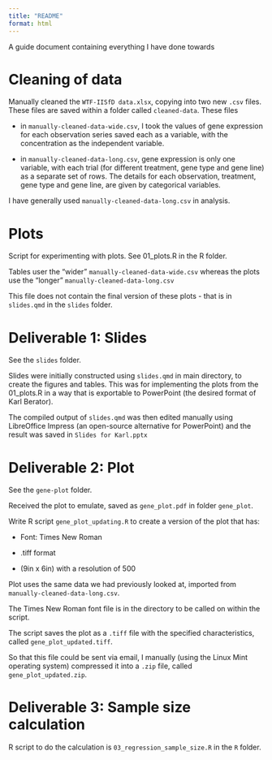 ```yaml
---
title: "README"
format: html
---
```


A guide document containing everything I have done towards

# Cleaning of data

Manually cleaned the `WTF-IISfD data.xlsx`, copying into two new `.csv` files. These files are saved within a folder called `cleaned-data`. These files 

* in `manually-cleaned-data-wide.csv`, I took the values of gene expression for each observation series saved each as a variable, with the concentration as the independent variable.

* in `manually-cleaned-data-long.csv`, gene expression is only one variable, with each trial (for different treatment, gene type and gene line) as a separate set of rows. The details for each observation, treatment, gene type and gene line, are given by categorical variables.

I have generally used `manually-cleaned-data-long.csv` in analysis.


# Plots

Script for experimenting with plots. See 01_plots.R in the R folder.

Tables user the "wider" `manually-cleaned-data-wide.csv` whereas the plots use the "longer" `manually-cleaned-data-long.csv`

This file does not contain the final version of these plots - that is in `slides.qmd` in the `slides` folder.

# Deliverable 1: Slides

See the `slides` folder.

Slides were initially constructed using `slides.qmd` in main directory, to create the figures and tables. This was for implementing the plots from the 01_plots.R in a way that is exportable to PowerPoint (the desired format of Karl Berator).

The compiled output of `slides.qmd` was then edited manually using LibreOffice Impress (an open-source alternative for PowerPoint) and the result was saved in `Slides for Karl.pptx`

# Deliverable 2: Plot

See the `gene-plot` folder.

Received the plot to emulate, saved as `gene_plot.pdf` in folder `gene_plot`.

Write R script `gene_plot_updating.R` to create a version of the plot that has:

* Font: Times New Roman

* .tiff format

* (9in x 6in) with a resolution of 500

Plot uses the same data we had previously looked at, imported from `manually-cleaned-data-long.csv`.

The Times New Roman font file is in the directory to be called on within the script.

The script saves the plot as a `.tiff` file with the specified characteristics, called `gene_plot_updated.tiff`.

So that this file could be sent via email, I manually (using the Linux Mint operating system) compressed it into a `.zip` file, called `gene_plot_updated.zip`.

# Deliverable 3: Sample size calculation

R script to do the calculation is `03_regression_sample_size.R` in the `R` folder.


